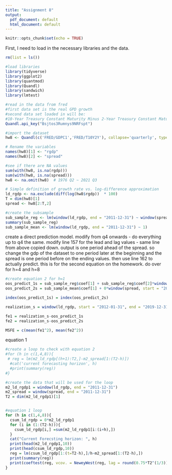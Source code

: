 ```yaml
---
title: "Assignment 8"
output:
  pdf_document: default
  html_document: default
---
```


```r
knitr::opts_chunk$set(echo = TRUE)
```
First, I need to load in the necessary libraries and the data.

```r
rm(list = ls())

#load libraries
library(tidyverse)
library(ggplot2)
library(quantmod)
library(Quandl)
library(sandwich)
library(lmtest)

#read in the data from fred
#first data set is the real GPD growth
#second data set loaded in will be:
#10-Year Treasury Constant Maturity Minus 2-Year Treasury Constant Maturity
Quandl.api_key("Bsjtos3Rumnys9NRFspt")

#import the dataset
hw8 <- Quandl(c('FRED/GDPC1','FRED/T10Y2Y'), collapse='quarterly', type="xts")

# Rename the variables
names(hw8)[1] <- "rgdp"
names(hw8)[2] <- "spread"

#see if there are NA values
sum(with(hw8, is.na(rgdp)))
sum(with(hw8, is.na(spread)))
hw8 <- na.omit(hw8)  # 1976 Q2 ~ 2021 Q3

# Simple definition of growth rate vs. log-difference approximation
ld_rgdp <- na.exclude(diff(log(hw8$rgdp))  * 100)
T = dim(hw8)[1]
spread <- hw8[2:T,2]

#create the subsample
sub_sample_reg <- lm(window(ld_rgdp, end = "2011-12-31") ~ window(spread,end = "2011-12-31"))
summary(sub_sample_reg)
sub_sample_mean <- lm(window(ld_rgdp, end = "2011-12-31") ~ 1)
```
create a direct prediction model. modify from q4 onwards - do everything up to q4 the same. modify line 157 for the lead and lag values - same line from above copied down. output is one period ahead of the spread. so change the gdp of the dataset to one period later at the beginning and the spread is one period before on the ending values. then use line 162 to actually predict. this is for the second equation on the homework. do over for h=4 and h=8
```r
#create equation 2 for h=1
oos_predict_1s = sub_sample_reg$coef[1] + sub_sample_reg$coef[2]*window(spread, start = "2012-01-31", end = "2019-12-31")
oos_predict_2s = sub_sample_mean$coef[1] + 0*window(spread, start = "2011-12-31", end = "2019-09-30")

index(oos_predict_1s) = index(oos_predict_2s)

realization_s = window(ld_rgdp, start = "2012-01-31", end = "2019-12-31")

fe1 = realization_s-oos_predict_1s
fe2 = realization_s-oos_predict_2s

MSFE = c(mean(fe1^2), mean(fe2^2))
```
equation 1
```r
#create a loop to check with equation 2
#for (h in c(1,4,8)){
 # reg = lm(m2_ld_rgdp[(h+1):T2,]-m2_spread[1:(T2-h)])
  #cat('current forecasting horizon', h)
  #print(summary(reg))
#}

#create the data that will be used for the loop
m2_ld_rgdp1 = window(ld_rgdp, end = "2011-12-31")
m2_spread = window(spread, end = "2011-12-31")
T2 = dim(m2_ld_rgdp1)[1]


#equation 1 loop
for (h in c(1,4,8)){
  csum_ld_rgdp = 0*m2_ld_rgdp1
  for (i in (1:(T2-h))){
    csum_ld_rgdp[i,] =sum(m2_ld_rgdp1[i:(i+h),])
  }
  cat("Current Forecsting horizon: ", h)
  print(head(m2_ld_rgdp1,10))
  print(head(csum_ld_rgdp,10))
  reg = lm(csum_ld_rgdp[1:(t=T2-h),]/h~m2_spread[1:(T2-h),])
  print(summary(reg))
  print(coeftest(reg, vcov. = NeweyWest(reg, lag = round(0.75*T2^(1/3)))))
}
```

